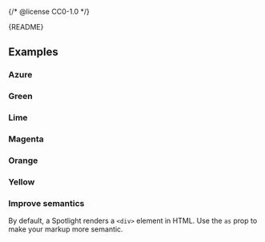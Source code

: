 {/* @license CC0-1.0 */}


<Meta of={SpotlightStories} />

<Markdown>{README}</Markdown>

<Primary />

<Controls />

## Examples

### Azure

<Canvas of={SpotlightStories.Azure} />

### Green

<Canvas of={SpotlightStories.Green} />

### Lime

<Canvas of={SpotlightStories.Lime} />

### Magenta

<Canvas of={SpotlightStories.Magenta} />

### Orange

<Canvas of={SpotlightStories.Orange} />

### Yellow

<Canvas of={SpotlightStories.Yellow} />

### Improve semantics

By default, a Spotlight renders a `<div>` element in HTML.
Use the `as` prop to make your markup more semantic.

<Canvas of={SpotlightStories.ImproveSemantics} />
